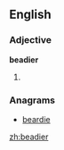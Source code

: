 ==English==

===Adjective===
'''beadier'''

# {{comparative of|beady}}

===Anagrams===
* [[beardie#English|beardie]]

[[zh:beadier]]